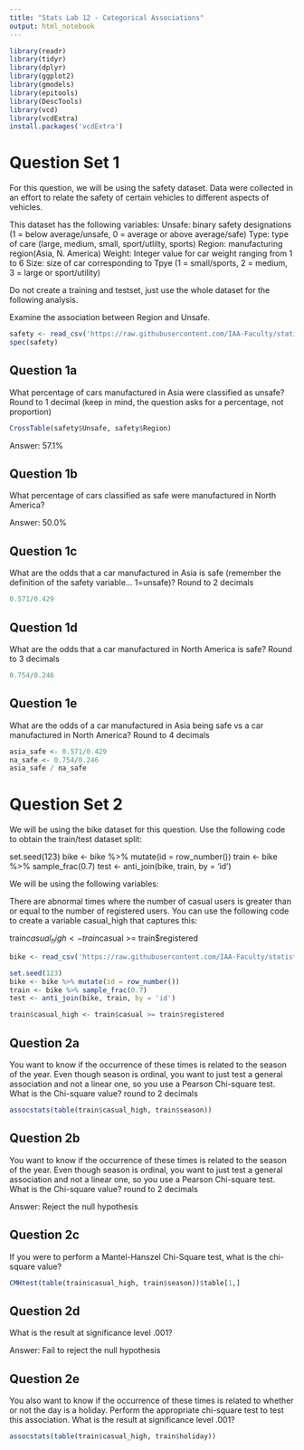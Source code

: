 ```yaml
---
title: "Stats Lab 12 - Categorical Associations"
output: html_notebook
---
```


```r
library(readr)
library(tidyr)
library(dplyr)
library(ggplot2)
library(gmodels)
library(epitools)
library(DescTools)
library(vcd)
library(vcdExtra)
install.packages('vcdExtra')
```

# Question Set 1

For this question, we will be using the safety dataset. Data were collected in an effort to relate the safety of certain vehicles to different aspects of vehicles. 

This dataset has the following variables:
Unsafe: binary safety designations (1 = below average/unsafe, 0 = average or above average/safe)
Type: type of care (large, medium, small, sport/utlilty, sports)
Region: manufacturing region(Asia, N. America)
Weight: Integer value for car weight ranging from 1 to 6
Size: size of car corresponding to Tpye (1 = small/sports, 2 = medium, 3 = large or sport/utility)

Do not create a training and testset, just use the whole dataset for the following analysis.

Examine the association between Region and Unsafe.

```r
safety <- read_csv('https://raw.githubusercontent.com/IAA-Faculty/statistical_foundations/refs/heads/master/safety.csv')
spec(safety)
```

## Question 1a

What percentage of cars manufactured in Asia were classified as unsafe? Round to 1 decimal (keep in mind, the question asks for a percentage, not proportion)

```r
CrossTable(safety$Unsafe, safety$Region)
```

Answer: 57.1%

## Question 1b

What percentage of cars classified as safe were manufactured in North America?

Answer: 50.0%

## Question 1c

What are the odds that a car manufactured in Asia is safe (remember the definition of the safety variable... 1=unsafe)? Round to 2 decimals

```r
0.571/0.429 
```

## Question 1d

What are the odds that a car manufactured in North America is safe? Round to 3 decimals

```r
0.754/0.246
```

## Question 1e

What are the odds of a car manufactured in Asia being safe vs a car manufactured in North America? Round to 4 decimals

```r
asia_safe <- 0.571/0.429
na_safe <- 0.754/0.246
asia_safe / na_safe
```

# Question Set 2

We will be using the bike dataset for this question. Use the following code to obtain the train/test dataset split:

set.seed(123)
bike <- bike %>% mutate(id = row_number())
train <- bike %>% sample_frac(0.7)
test <- anti_join(bike, train, by = 'id')

We will be using the following variables:

There are abnormal times where the number of casual users is greater than or equal to the number of registered users. You can use the following code to create a variable casual_high that captures this:

train$casual_high <- train$casual >= train$registered

```r
bike <- read_csv('https://raw.githubusercontent.com/IAA-Faculty/statistical_foundations/refs/heads/master/bike.csv')
```

```r
set.seed(123)
bike <- bike %>% mutate(id = row_number())
train <- bike %>% sample_frac(0.7)
test <- anti_join(bike, train, by = 'id')
```

```r
train$casual_high <- train$casual >= train$registered
```

## Question 2a

You want to know if the occurrence of these times is related to the season of the year. Even though season is ordinal, you want to just test a general association and not a linear one, so you use a Pearson Chi-square test. What is the Chi-square value? round to 2 decimals

```r
assocstats(table(train$casual_high, train$season))
```

## Question 2b

You want to know if the occurrence of these times is related to the season of the year. Even though season is ordinal, you want to just test a general association and not a linear one, so you use a Pearson Chi-square test. What is the Chi-square value? round to 2 decimals

Answer: Reject the null hypothesis

## Question 2c

If you were to perform a Mantel-Hanszel Chi-Square test, what is the chi-square value?

```r
CMHtest(table(train$casual_high, train$season))$table[1,]
```

## Question 2d 

What is the result at significance level .001?

Answer: Fail to reject the null hypothesis

## Question 2e

You also want to know if the occurrence of these times is related to whether or not the day is a holiday. Perform the appropriate chi-square test to test this association. What is the result at significance level .001?

```r
assocstats(table(train$casual_high, train$holiday))
```








